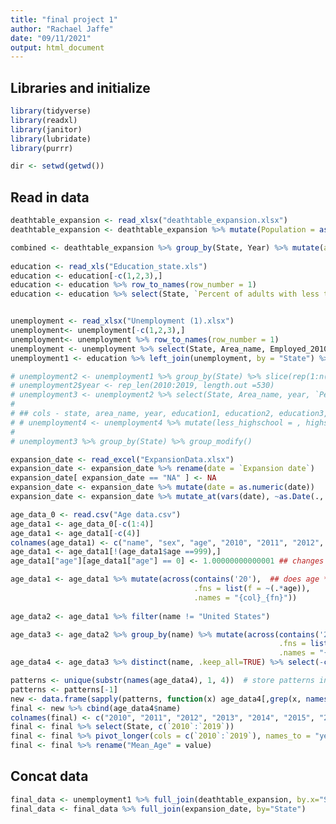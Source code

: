 ```yaml
---
title: "final project 1"
author: "Rachael Jaffe"
date: "09/11/2021"
output: html_document
---
```

## Libraries and initialize
```r
library(tidyverse)
library(readxl)
library(janitor)
library(lubridate) 
library(purrr)

dir <- setwd(getwd())

```


## Read in data
```r
deathtable_expansion <- read_xlsx("deathtable_expansion.xlsx")
deathtable_expansion <- deathtable_expansion %>% mutate(Population = as.numeric(Population))

combined <- deathtable_expansion %>% group_by(State, Year) %>% mutate(all_deaths = sum(Deaths), all_pop = sum(Population, na.rm=TRUE), rate = all_deaths/all_pop) %>% distinct(State, Year, .keep_all = TRUE) %>% select(State, Year, all_deaths, all_pop, rate)
  
education <- read_xls("Education_state.xls") 
education <- education[-c(1,2,3),]
education <- education %>% row_to_names(row_number = 1)
education <- education %>% select(State, `Percent of adults with less than a high school diploma, 2015-19`:`Percent of adults with a bachelor's degree or higher, 2015-19`)


unemployment <- read_xlsx("Unemployment (1).xlsx")
unemployment<- unemployment[-c(1,2,3),]
unemployment<- unemployment %>% row_to_names(row_number = 1)
unemployment <- unemployment %>% select(State, Area_name, Employed_2010:Med_HH_Income_Percent_of_State_Total_2019)
unemployment1 <- education %>% left_join(unemployment, by = "State") %>% distinct(State, `Percent of adults with less than a high school diploma, 2015-19`, .keep_all=TRUE)

```

```r
# unemployment2 <- unemployment1 %>% group_by(State) %>% slice(rep(1:n(), each = 10))
# unemployment2$year <- rep_len(2010:2019, length.out =530)
# unemployment3 <- unemployment2 %>% select(State, Area_name, year, `Percent of adults with less than a high school diploma, 2015-19`:`Percent of adults with a bachelor's degree or higher, 2015-19`, Employed_2010: Med_HH_Income_Percent_of_State_Total_2019)
# 
# ## cols - state, area_name, year, education1, education2, education3, employment1, unemployment, rate, laborforce
# # unemployment4 <- unemployment4 %>% mutate(less_highschool = , highschool = , some_college = , bachelor_higher = ,  employed = , unemployed = , unemploy_rate = , labor_force = ,)
# 
# unemployment3 %>% group_by(State) %>% group_modify()
```

```r
expansion_date <- read_excel("ExpansionData.xlsx")
expansion_date <- expansion_date %>% rename(date = `Expansion date`)
expansion_date[ expansion_date == "NA" ] <- NA
expansion_date <- expansion_date %>% mutate(date = as.numeric(date))
expansion_date <- expansion_date %>% mutate_at(vars(date), ~as.Date(., origin = "1899-12-30"))

```

```r
age_data_0 <- read.csv("Age data.csv")
age_data1 <- age_data_0[-c(1:4)]
age_data1 <- age_data1[-c(4)]
colnames(age_data1) <- c("name", "sex", "age", "2010", "2011", "2012", "2013", "2014", "2015", "2016", "2017", "2018", "2019")
age_data1 <- age_data1[!(age_data1$age ==999),] 
age_data1["age"][age_data1["age"] == 0] <- 1.00000000000001 ## changes age 0 to 1 so that we can get the total people

age_data1 <- age_data1 %>% mutate(across(contains('20'),  ## does age * # people per year so we can do the median
                                         .fns = list(f = ~(.*age)), 
                                         .names = "{col}_{fn}")) 
                                  
age_data2 <- age_data1 %>% filter(name != "United States") 

age_data3 <- age_data2 %>% group_by(name) %>% mutate(across(contains('20'),  ## does age * # people per year so we can do the median
                                                            .fns = list(s = ~(sum(.))), 
                                                            .names = "{col}_{fn}")) 
age_data4 <- age_data3 %>% distinct(name, .keep_all=TRUE) %>% select(-c(sex, age)) %>% select(name, c(`2010_s`:`2019_f_s`))

patterns <- unique(substr(names(age_data4), 1, 4))  # store patterns in a vector
patterns <- patterns[-1]
new <- data.frame(sapply(patterns, function(x) age_data4[,grep(x, names(age_data4))][2] / age_data4[,grep(x, names(age_data4))][1]))  # loop through
final <- new %>% cbind(age_data4$name)
colnames(final) <- c("2010", "2011", "2012", "2013", "2014", "2015", "2016", "2017", "2018", "2019", "State")
final <- final %>% select(State, c(`2010`:`2019`))
final <- final %>% pivot_longer(cols = c(`2010`:`2019`), names_to = "year")
final <- final %>% rename("Mean_Age" = value)
```


## Concat data
```r

final_data <- unemployment1 %>% full_join(deathtable_expansion, by.x="State", by.y="State")
final_data <- final_data %>% full_join(expansion_date, by="State")
```
